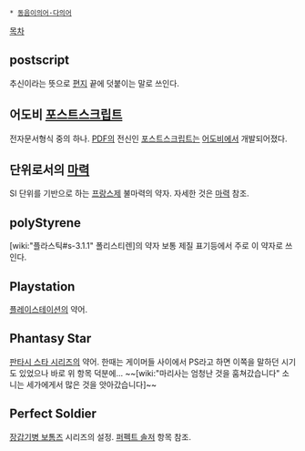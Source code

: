  * [[동음이의어·다의어]]

[[목차]]

== postscript ==
추신이라는 뜻으로 [[편지]] 끝에 덧붙이는 말로 쓰인다.

== 어도비 [[포스트스크립트]] ==
전자문서형식 중의 하나. [[PDF]]의 전신인 [[포스트스크립트]]는 [[어도비]]에서 개발되어졌다.

== 단위로서의 [[마력]] ==
SI 단위를 기반으로 하는 [[프랑스]]제 불마력의 약자.
자세한 것은 [[마력]] 참조.

== polyStyrene ==
[wiki:"플라스틱#s-3.1.1" 폴리스티렌]의 약자 보통 제질 표기등에서 주로 이 약자로 쓰인다.

== Playstation ==
[[플레이스테이션]]의 약어.

== Phantasy Star ==
[[판타시 스타 시리즈]]의 약어. 한때는 게이머들 사이에서 PS라고 하면 이쪽을 말하던 시기도 있었으나 바로 위 항목 덕분에... ~~[wiki:"마리사는 엄청난 것을 훔쳐갔습니다" 소니는 세가에게서 많은 것을 앗아갔습니다]~~

== Perfect Soldier ==
[[장갑기병 보톰즈]] 시리즈의 설정. [[퍼펙트 솔저]] 항목 참조.



